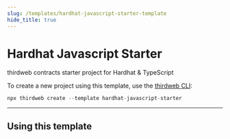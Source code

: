 ```yaml
---
slug: /templates/hardhat-javascript-starter-template
hide_title: true
---
```



# Hardhat Javascript Starter

thirdweb contracts starter project for Hardhat & TypeScript

To create a new project using this template, use the [thirdweb CLI](/thirdweb-cli):

```jsx
npx thirdweb create --template hardhat-javascript-starter
```

<div
  style={{
    display: "flex",
    flexDirection: "row",
    gap: "2%",
    marginBottom: 32,
    width: "100%",
    alignItems: "center",
    justifyContent: "center",
    marginTop: 16,
  }}
>
  <ViewCodeButton
    link="https://github.com/thirdweb-example/hardhat-javascript-starter"
    name="hardhat-javascript-starter"
  />
</div>

---

## Using this template
